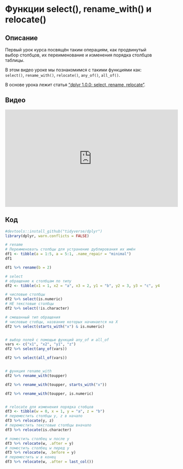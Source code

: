 # Функции select(), rename_with() и relocate()

## Описание
Первый урок курса посвящён таким операциям, как продвинутый выбор столбцов, их переименование и изменения порядка столбцов таблицы.

В этом видео уроке мы познакомимся с такими функциями как: `select()`, `rename_with()`, `relocate()`, `any_of()`, `all_of()`.

В основе урока лежит статья ["dplyr 1.0.0: select, rename, relocate"](https://www.tidyverse.org/blog/2020/03/dplyr-1-0-0-select-rename-relocate/).

## Видео
<iframe width="560" height="315" src="https://www.youtube.com/embed/k4v5cfLuUAQ" title="YouTube video player" frameborder="0" allow="accelerometer; autoplay; clipboard-write; encrypted-media; gyroscope; picture-in-picture" allowfullscreen></iframe>

## Код
```r
#devtools::install_github("tidyverse/dplyr")
library(dplyr, warn.conflicts = FALSE)

# rename
# Переименовать столбцы для устранение дублирования их имён
df1 <- tibble(a = 1:5, a = 5:1, .name_repair = "minimal")
df1

df1 %>% rename(b = 2)

# select
# обращение к столбцам по типу
df2 <- tibble(x1 = 1, x2 = "a", x3 = 2, y1 = "b", y2 = 3, y3 = "c", y4 = 4)

# числовые столбцы
df2 %>% select(is.numeric)
# НЕ текстовые столбцы
df2 %>% select(!is.character)

# смешанный тип обращения
# числовые стобцы, название которых начинается на X
df2 %>% select(starts_with("x") & is.numeric)


# выбор полей с помощью функций any_of и all_of
vars <- c("x1", "x2", "y1", "z")
df2 %>% select(any_of(vars))

df2 %>% select(all_of(vars))


# функция rename_with
df2 %>% rename_with(toupper)

df2 %>% rename_with(toupper, starts_with("x"))

df2 %>% rename_with(toupper, is.numeric)


# relocate для изменения порядка стобцов
df3 <- tibble(w = 0, x = 1, y = "a", z = "b")
# переместить столбцы y, z в начало
df3 %>% relocate(y, z)
# переместить текстовые столбцы вначало
df3 %>% relocate(is.character)

# поместить столбец w после y
df3 %>% relocate(w, .after = y)
# поместить столбец w перед y
df3 %>% relocate(w, .before = y)
# переместить w в конец
df3 %>% relocate(w, .after = last_col())
```
